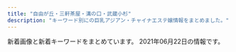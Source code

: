 ```yaml
---
title: "自由が丘・三軒茶屋・溝の口・武蔵小杉"
description: "キーワード別にの巨乳アジアン・チャイナエステ嬢情報をまとめました。"
---
```


新着画像と新着キーワードをまとめています。
2021年06月22日の情報です。

<DmmAffiliateIns />
<KeywordTable
  shops={
    [
    {
        "station": "\u81ea\u7531\u304c\u4e18\u99c5\u5357\u53e3",
        "name": "\u697d\u697d\u5c4b",
        "keywords": {
            "C": 14
        },
        "img_links": [
            "http://ms-rlx.com/img/youtube.jpg",
            "http://ms-rlx.com/staff/ruri/01mb.jpg",
            "http://ms-rlx.com/img/ttl_rec.png",
            "http://ms-rlx.com/img/att.png",
            "http://ms-rlx.com/staff/milk/01.jpg",
            "http://ms-rlx.com/img/ttl_staff.png",
            "http://ms-rlx.com/img/access/road02.jpg",
            "http://ms-rlx.com/staff/ringo/01mb.jpg",
            "http://ms-rlx.com/staff/momo/01mb.jpg",
            "http://ms-rlx.com/i/files/homeimg.jpg",
            "http://ms-rlx.com/staff/ringo/01.jpg",
            "http://ms-rlx.com/staff/momo/01.jpg",
            "http://ms-rlx.com/staff/sachan/01mb.jpg",
            "http://ms-rlx.com/img/ttl_mobile.png",
            "http://ms-rlx.com/staff/ruri/01.jpg",
            "http://ms-rlx.com/img/ttl_concept.png",
            "http://ms-rlx.com/img/ttl_tnew.png",
            "http://ms-rlx.com/staff/milk/01mb.jpg",
            "http://ms-rlx.com/pic/head.png",
            "http://ms-rlx.com/img/msgbtn.png",
            "http://ms-rlx.com/img/access/road01.jpg",
            "http://ms-rlx.com/img/access/road03.jpg",
            "http://ms-rlx.com/staff/sachan/01.jpg"
        ],
        "url": "http://ms-rlx.com/"
    },
    {
        "station": "\u4e8c\u5b50\u7389\u5ddd\u99c5\u897f\u53e3",
        "name": "NICE\uff5e\u30ca\u30a4\u30b9",
        "url": "http://www.bilibiailei.xyz/",
        "keywords": {
            "C": 12,
            "85": 1,
            "86": 4,
            "D": 5
        },
        "img_links": [
            "http://www.bilibiailei.xyz/uploads/210522/1-210522104521Z1.jpg",
            "http://www.bilibiailei.xyz/uploads/210522/1-210522104GJ01.jpg",
            "http://www.bilibiailei.xyz/style/images/mobile.jpg",
            "http://www.bilibiailei.xyz/style/images/dt.jpg",
            "http://www.bilibiailei.xyz/style/images/room3.jpg",
            "http://www.bilibiailei.xyz/style/images/room4.jpg",
            "http://www.bilibiailei.xyz/style/images/bj3.png",
            "http://www.bilibiailei.xyz/style/images/top.png",
            "http://www.bilibiailei.xyz/uploads/210522/1-210522104601529.jpg",
            "http://www.bilibiailei.xyz/style/images/room2.jpg",
            "http://www.bilibiailei.xyz/html/dianna_jing/images/room5.jpg",
            "http://www.bilibiailei.xyz/style/images/girl-z2.jpg",
            "http://www.bilibiailei.xyz/style/images/room1.jpg",
            "http://www.bilibiailei.xyz/style/images/staff_line.png",
            "http://www.bilibiailei.xyz/uploads/210522/1-210522104635540.jpg",
            "http://www.bilibiailei.xyz/uploads/210522/1-210522104K59A.jpg",
            "http://www.bilibiailei.xyz/style/images/end.jpg",
            "http://www.bilibiailei.xyz/style/images/girl-z1.jpg"
        ]
    },
    {
        "img_links": [
            "http://ms-shinraku.com/staff/kanako/01.jpg",
            "http://ms-shinraku.com/pic/head.jpg",
            "http://ms-shinraku.com/pic/topimg2.jpg",
            "http://ms-shinraku.com/pic/topimg1.jpg",
            "http://ms-shinraku.com/img/foot.png",
            "http://ms-shinraku.com/i/files/homeimg.jpg",
            "http://ms-shinraku.com/img/ttl_staff.png",
            "http://ms-shinraku.com/staff/ran/01.jpg",
            "http://ms-shinraku.com/staff/yuki/01.jpg",
            "http://ms-shinraku.com/staff/ayumi/01.jpg",
            "http://ms-shinraku.com/staff/momoka/01.jpg",
            "http://ms-shinraku.com/staff/mari/01.jpg"
        ],
        "keywords": {
            "C": 2
        },
        "name": "\u5fc3\u697d",
        "url": "http://ms-shinraku.com/",
        "station": "\u5b66\u82b8\u5927\u5b66\u99c5\u6771\u53e3"
    },
    {
        "url": "http://b-berry.work/",
        "name": "\u30d6\u30eb\u30fc\u30d9\u30ea\u30fc",
        "station": "\u81ea\u7531\u304c\u4e18\u99c5\u5317\u53e3",
        "keywords": {},
        "img_links": [
            "http://b-berry.work/images/1.jpg",
            "http://b-berry.work/images/int2.jpg",
            "http://b-berry.work/staff/maya.jpg",
            "http://b-berry.work/images/news.jpg",
            "http://b-berry.work/images/ac1.jpg",
            "http://b-berry.work/staff/mona.jpg",
            "http://b-berry.work/img/mona1.jpg",
            "http://b-berry.work/images/tg.jpg",
            "http://b-berry.work/images/sys.jpg",
            "http://b-berry.work/images/rec1.jpg",
            "http://b-berry.work/images/s1.png",
            "http://b-berry.work/img/yuri1.jpg",
            "http://b-berry.work/images/3.jpg",
            "http://b-berry.work/staff/yuri.jpg",
            "http://b-berry.work/img/maya1.jpg",
            "http://b-berry.work/images/staff_t.jpg",
            "http://b-berry.work/images/interior_t.jpg",
            "http://b-berry.work/images/ac2.jpg",
            "http://b-berry.work/images/rec2.jpg",
            "http://b-berry.work/images/head.jpg",
            "http://b-berry.work/images/int1.jpg",
            "http://b-berry.work/images/2.jpg"
        ]
    },
    {
        "keywords": {
            "D": 4,
            "E": 2,
            "C": 4
        },
        "station": "\u5b66\u82b8\u5927\u5b66\u99c5\u897f\u53e3",
        "img_links": [
            "http://clair.work/images/head_interior.jpg",
            "http://clair.work/images/sw_tel.png",
            "http://clair.work/images/sw_home.png",
            "http://clair.work/images/recruit/sp_mainvisual.jpg",
            "http://clair.work/images/icon_ranking_02.png",
            "http://clair.work/images/recruit/point_09.png",
            "http://clair.work/images/icon_ranking_03.png",
            "http://clair.work/images/mainvisual_01_s.jpg",
            "http://clair.work/images/recruit/point_05.png",
            "http://clair.work/images/recruit/nagare_07.png",
            "http://clair.work/images/no_image.jpg",
            "http://clair.work/images/icon_ranking_04.png",
            "http://clair.work/images/mainvisual_02.jpg",
            "http://clair.work/images/recruit/point_08.png",
            "http://clair.work/staff/humi1.jpg",
            "http://clair.work/images/recruit/req_03.jpg",
            "http://clair.work/images/recruit/point_04.png",
            "http://clair.work/images/head_therapist.jpg",
            "http://clair.work/staff/kasumi1.jpg",
            "http://clair.work/images/recruit/point_03.png",
            "http://clair.work/images/mainvisual_01.jpg",
            "http://clair.work/images/recruit/nagare_02.jpg",
            "http://clair.work/images/icon_ranking_01.png",
            "http://clair.work/images/icon_new.png",
            "http://clair.work/images/recruit/nagare_06.png",
            "http://clair.work/images/recruit/nagare_03.jpg",
            "http://clair.work/images/trigger.jpg",
            "http://clair.work/images/recruit/nagare_01.jpg",
            "http://clair.work/images/recruit/nagare_05.png",
            "http://clair.work/staff/mayu1.jpg",
            "http://clair.work/images/recruit/message_03.png",
            "http://clair.work/images/recruit/point_07.png",
            "http://clair.work/staff/ayaka1.jpg",
            "http://clair.work/images/mainvisual_02_s.jpg",
            "http://clair.work/staff/yua1.jpg",
            "http://clair.work/staff/humi2.jpg",
            "http://clair.work/images/icon_ranking_05.png",
            "http://clair.work/images/recruit/point_06.png"
        ],
        "url": "http://clair.work/",
        "name": "Clair \uff5e\u30af\u30ec\u30fc\u30eb\uff5e"
    },
    {
        "name": "Oh Baby",
        "station": "\u4e8c\u5b50\u7389\u5ddd\u99c5\u6771\u53e3",
        "keywords": {},
        "img_links": [
            "https://ohbay.relaxjp.com/css/osusume02.jpg",
            "https://ohbay.relaxjp.com/css/m-head.jpg",
            "https://ohbay.relaxjp.com/images/call.png",
            "https://ohbay.relaxjp.com/css/osusume03.jpg",
            "https://ohbay.relaxjp.com/css/top03.jpg",
            "https://ohbay.relaxjp.com/css/foot.jpg",
            "https://ohbay.relaxjp.com/css/top0001.jpg",
            "https://ohbay.relaxjp.com/css/staff/staff01.jpg",
            "https://ohbay.relaxjp.com/css/staff/staff04.jpg",
            "https://ohbay.relaxjp.com/css/osusume001.jpg",
            "https://ohbay.relaxjp.com/css/staff/staff03.jpg",
            "https://ohbay.relaxjp.com/css/top02.jpg",
            "https://ohbay.relaxjp.com/css/staff/staff02.jpg"
        ],
        "url": "https://ohbay.relaxjp.com/"
    },
    {
        "name": "\u5922\u898b\u5802",
        "url": "http://esthegt.xyz/ymd/",
        "station": "\u99d2\u6ca2\u5927\u5b66\u99c5\u99d2\u6ca2\u516c\u5712\u53e3",
        "keywords": {},
        "img_links": [
            "http://esthegt.xyz/ymd/images/button-6.png",
            "http://esthegt.xyz/ymd/images/button-2.png",
            "http://esthegt.xyz/ymd/girl/12.jpg",
            "http://esthegt.xyz/ymd/images/button-5.png",
            "http://esthegt.xyz/ymd/girl/8.jpg",
            "http://esthegt.xyz/ymd/images/button-1.png",
            "http://esthegt.xyz/ymd/girl/11.jpg",
            "http://esthegt.xyz/ymd/images/call.png",
            "http://esthegt.xyz/ymd/girl/7.jpg",
            "http://esthegt.xyz/ymd/girl/9.jpg",
            "http://esthegt.xyz/ymd/images/tt.png",
            "http://esthegt.xyz/ymd/images/button-3.png",
            "http://esthegt.xyz/ymd/images/button-4.png",
            "http://esthegt.xyz/ymd/girl/10.jpg"
        ]
    },
    {
        "keywords": {
            "86": 12,
            "85": 9,
            "88": 3,
            "D": 18,
            "\u30bb\u30af\u30b7\u30fc": 1,
            "84": 6,
            "C": 3
        },
        "station": "\u4e09\u8ed2\u8336\u5c4b\u99c5\u5357\u53e3",
        "url": "http://www.jojo.mensnv.com/",
        "name": "JoJo",
        "img_links": [
            "http://www.jojo.mensnv.com/images/mobile.jpg",
            "http://www.jojo.mensnv.com/files/010-02.jpg",
            "http://www.jojo.mensnv.com/files/010.jpg",
            "http://www.jojo.mensnv.com/images/coverGirlParts.png",
            "http://www.jojo.mensnv.com/files/003-03.jpg",
            "http://www.jojo.mensnv.com/files/002.jpg",
            "http://www.jojo.mensnv.com/files/005.jpg",
            "http://www.jojo.mensnv.com/files/009.jpg",
            "http://www.jojo.mensnv.com/files/003-02.jpg",
            "http://www.jojo.mensnv.com/files/006-03.jpg",
            "http://www.jojo.mensnv.com/files/007-03.jpg",
            "http://www.jojo.mensnv.com/files/003.jpg",
            "http://www.jojo.mensnv.com/files/011-02.jpg",
            "http://www.jojo.mensnv.com/files/011-03.jpg",
            "http://www.jojo.mensnv.com/images/backlistbtn.png",
            "http://www.jojo.mensnv.com/files/009-02.jpg",
            "http://www.jojo.mensnv.com/files/013-03.jpg",
            "http://www.jojo.mensnv.com/files/006.jpg",
            "http://www.jojo.mensnv.com/files/014-02.jpg",
            "http://www.jojo.mensnv.com/files/012-02.jpg",
            "http://www.jojo.mensnv.com/images/slider/01.jpg",
            "http://www.jojo.mensnv.com/files/001.jpg",
            "http://www.jojo.mensnv.com/images/slider/02.jpg",
            "http://www.jojo.mensnv.com/files/001-02.jpg",
            "http://www.jojo.mensnv.com/files/013-02.jpg",
            "http://www.jojo.mensnv.com/files/014-03.jpg",
            "http://www.jojo.mensnv.com/files/007.jpg",
            "http://www.jojo.mensnv.com/files/012.jpg",
            "http://www.jojo.mensnv.com/files/002-03.jpg",
            "http://www.jojo.mensnv.com/files/007-02.jpg",
            "http://www.jojo.mensnv.com/files/001-03.jpg",
            "http://www.jojo.mensnv.com/files/012-03.jpg",
            "http://www.jojo.mensnv.com/files/014.jpg",
            "http://www.jojo.mensnv.com/files/005-02.jpg",
            "http://www.jojo.mensnv.com/files/009-03.jpg",
            "http://www.jojo.mensnv.com/files/004.jpg",
            "http://www.jojo.mensnv.com/files/005-03.jpg",
            "http://www.jojo.mensnv.com/images/showCover.png",
            "http://www.jojo.mensnv.com/files/002-02.jpg",
            "http://www.jojo.mensnv.com/images/slider/03.jpg",
            "http://www.jojo.mensnv.com/files/013.jpg",
            "http://www.jojo.mensnv.com/files/004-03.jpg",
            "http://www.jojo.mensnv.com/files/011.jpg",
            "http://www.jojo.mensnv.com/files/004-02.jpg",
            "http://www.jojo.mensnv.com/images/tel.png",
            "http://www.jojo.mensnv.com/files/006-02.jpg",
            "http://www.jojo.mensnv.com/files/010-03.jpg"
        ]
    },
    {
        "url": "http://nanaesute.xyz/",
        "img_links": [
            "http://nanaesute.xyz/images/side3.png",
            "http://nanaesute.xyz/images/top.png",
            "http://nanaesute.xyz/images/top_bn1.jpg",
            "http://nanaesute.xyz/images/flash.jpg",
            "http://nanaesute.xyz/images/g3.jpg",
            "http://nanaesute.xyz/images/flash1.jpg",
            "http://nanaesute.xyz/images/top_bn2.jpg",
            "http://nanaesute.xyz/images/g1.jpg"
        ],
        "station": "\u99d2\u6ca2\u5927\u5b66\u99c5\u99d2\u6ca2\u516c\u5712\u53e3",
        "keywords": {
            "C": 7
        },
        "name": "\u306a\u306a"
    },
    {
        "name": "\u30de\u30c3\u30b5\u30fc\u30b8\u306e\u66d9",
        "station": "\u5927\u5ca1\u5c71\u99c5",
        "keywords": {},
        "url": "http://www.miyuki.es-relax.info/",
        "img_links": [
            "http://www.miyuki.es-relax.info/gals/yuri1.jpg",
            "http://www.miyuki.es-relax.info/images/kp01.jpg",
            "http://www.miyuki.es-relax.info/images/sp01.jpg",
            "http://www.miyuki.es-relax.info/images/info1.jpg",
            "http://www.miyuki.es-relax.info/images/sp03.jpg",
            "http://www.miyuki.es-relax.info/images/info3.jpg",
            "http://www.miyuki.es-relax.info/images/info2.jpg",
            "http://www.miyuki.es-relax.info/gals/nana1.jpg",
            "http://www.miyuki.es-relax.info/images/info4.jpg",
            "http://www.miyuki.es-relax.info/images/sp02.jpg",
            "http://www.miyuki.es-relax.info/gals/yuki1.jpg",
            "http://www.miyuki.es-relax.info/images/yoyaku.png"
        ]
    },
    {
        "name": "Ruby\uff5e\u30eb\u30d3\u30fc\uff5e",
        "station": "\u4e09\u8ed2\u8336\u5c4b\u99c5\u4e16\u7530\u8c37\u901a\u308a\u53e3",
        "img_links": [
            "http://www.ruby.estjpn.com/images/icon_tel.png",
            "http://www.ruby.estjpn.com/files/004.jpg",
            "http://www.ruby.estjpn.com/files/002.jpg",
            "http://www.ruby.estjpn.com/files/003.jpg",
            "http://www.ruby.estjpn.com/images/icon_info.png",
            "http://www.ruby.estjpn.com/images/mainImg_sub.jpg",
            "http://www.ruby.estjpn.com/images/btn2.png",
            "http://www.ruby.estjpn.com/images/icon_top.png",
            "http://www.ruby.estjpn.com/images/icon_staff.png",
            "http://www.ruby.estjpn.com/files/001.jpg",
            "http://www.ruby.estjpn.com/images/index_sm.png"
        ],
        "url": "http://www.ruby.estjpn.com/",
        "keywords": {
            "C": 16,
            "86": 4,
            "88": 4,
            "85": 8
        }
    },
    {
        "img_links": [
            "http://www.esthe.esraku.com/files/006.jpg",
            "http://www.esthe.esraku.com/files/001.jpg",
            "http://www.esthe.esraku.com/files/002.jpg",
            "http://www.esthe.esraku.com/files/003.jpg",
            "http://www.esthe.esraku.com/files/005.jpg",
            "http://www.esthe.esraku.com/images/m6.jpg",
            "http://www.esthe.esraku.com/images/s_news.png",
            "http://www.esthe.esraku.com/images/s_top_therapist.png",
            "http://www.esthe.esraku.com/images/m3.jpg",
            "http://www.esthe.esraku.com/files/004.jpg",
            "http://www.esthe.esraku.com/images/m1.jpg",
            "http://www.esthe.esraku.com/images/m4.jpg",
            "http://www.esthe.esraku.com/images/m2.jpg",
            "http://www.esthe.esraku.com/images/slider-img001.jpg",
            "http://www.esthe.esraku.com/images/s_pickup.png",
            "http://www.esthe.esraku.com/images/slider-img002.jpg",
            "http://www.esthe.esraku.com/images/s_message.png"
        ],
        "url": "http://www.esthe.esraku.com/",
        "station": "\u4e09\u8ed2\u8336\u5c4b\u99c5\u5357\u53e3",
        "keywords": {
            "D": 40,
            "88": 8,
            "87": 16,
            "91": 8,
            "E": 8,
            "85": 8,
            "86": 8
        },
        "name": "\u53f0\u6e7e\u30a8\u30b9\u30c6"
    },
    {
        "img_links": [
            "http://www.es-flower.link/sp/images/8.jpg",
            "http://www.es-flower.link/sp/images/4.jpg",
            "http://www.es-flower.link/sp/images/footer.jpg",
            "http://www.es-flower.link/img/yuyu1.jpg",
            "http://www.es-flower.link/images/7.jpg",
            "http://www.es-flower.link/images/5.jpg",
            "http://www.es-flower.link/images/mobile.jpg",
            "http://www.es-flower.link/sp/images/interior_t.jpg",
            "http://www.es-flower.link/sp/images/int2.jpg",
            "http://www.es-flower.link/sp/images/rec2.jpg",
            "http://www.es-flower.link/sp/images/2.jpg",
            "http://www.es-flower.link/images/ta.jpg",
            "http://www.es-flower.link/images/news.jpg",
            "http://www.es-flower.link/sp/images/news.jpg",
            "http://www.es-flower.link/images/sm.jpg",
            "http://www.es-flower.link/images/int2.png",
            "http://www.es-flower.link/sp/menu/interior.jpg",
            "http://www.es-flower.link/img/mizuki1.jpg",
            "http://www.es-flower.link/sp/images/1.jpg",
            "http://www.es-flower.link/images/2.jpg",
            "http://www.es-flower.link/img/miki1.jpg",
            "http://www.es-flower.link/images/1.jpg",
            "http://www.es-flower.link/images/int1.png",
            "http://www.es-flower.link/images/3.jpg",
            "http://www.es-flower.link/img/huyumi1.jpg",
            "http://www.es-flower.link/sp/img/koyuki1.jpg",
            "http://www.es-flower.link/sp/images/staff_t.jpg",
            "http://www.es-flower.link/sp/menu/staff.jpg",
            "http://www.es-flower.link/images/rec2.jpg",
            "http://www.es-flower.link/sp/images/sys1.jpg",
            "http://www.es-flower.link/sp/img/yuyu1.jpg",
            "http://www.es-flower.link/sp/img/miki1.jpg",
            "http://www.es-flower.link/images/interior_t.jpg",
            "http://www.es-flower.link/sp/img/arisa1.jpg",
            "http://www.es-flower.link/sp/images/sisu_t.jpg",
            "http://www.es-flower.link/sp/images/7.jpg",
            "http://www.es-flower.link/sp/images/sys3.jpg",
            "http://www.es-flower.link/sp/img/yume1.jpg",
            "http://www.es-flower.link/images/8.jpg",
            "http://www.es-flower.link/sp/images/newsb.png",
            "http://www.es-flower.link/sp/img/nene1.jpg",
            "http://www.es-flower.link/images/info.jpg",
            "http://www.es-flower.link/sp/images/top.jpg",
            "http://www.es-flower.link/sp/img/mizuki1.jpg",
            "http://www.es-flower.link/images/rec1.png",
            "http://www.es-flower.link/sp/images/sys2.jpg",
            "http://www.es-flower.link/sp/menu/top.jpg",
            "http://www.es-flower.link/img/yume1.jpg",
            "http://www.es-flower.link/images/sys.png",
            "http://www.es-flower.link/img/koyuki1.jpg",
            "http://www.es-flower.link/sp/images/head.png",
            "http://www.es-flower.link/sp/images/tel.jpg",
            "http://www.es-flower.link/sp/images/time.jpg",
            "http://www.es-flower.link/sp/images/sisu.jpg",
            "http://www.es-flower.link/sp/images/5.jpg",
            "http://www.es-flower.link/images/6.jpg",
            "http://www.es-flower.link/sp/images/int1.jpg",
            "http://www.es-flower.link/sp/images/rec3.jpg",
            "http://www.es-flower.link/sp/images/3.jpg",
            "http://www.es-flower.link/images/4.jpg",
            "http://www.es-flower.link/sp/images/ac1.jpg",
            "http://www.es-flower.link/sp/images/pc.jpg",
            "http://www.es-flower.link/images/head.jpg",
            "http://www.es-flower.link/sp/images/6.jpg",
            "http://www.es-flower.link/img/nene1.jpg",
            "http://www.es-flower.link/sp/images/rec1.jpg",
            "http://www.es-flower.link/sp/img/huyumi1.jpg",
            "http://www.es-flower.link/images/staff_t.jpg",
            "http://www.es-flower.link/img/arisa1.jpg"
        ],
        "name": "\u6625\u306e\u604b",
        "station": "\u81ea\u7531\u304c\u4e18\u99c5\u5317\u53e3",
        "keywords": {},
        "url": "http://www.es-flower.link/"
    },
    {
        "img_links": [],
        "url": "https://haruya.xyz.mn/",
        "name": "\u6625\u5c4b",
        "station": "\u4e8c\u5b50\u7389\u5ddd\u99c5\u897f\u53e3",
        "keywords": {}
    },
    {
        "station": "\u7528\u8cc0\u99c5\u6771\u53e3",
        "img_links": [
            "http://www.wqiowaz.site/uploads/201008/1-20100Q55403531.jpg",
            "http://www.wqiowaz.site/uploads/200630/1-200630094H5294.jpg",
            "http://www.wqiowaz.site/uploads/201008/1-20100Q5550EL.jpg",
            "http://www.wqiowaz.site/picture/foot01.jpg",
            "http://www.wqiowaz.site/uploads/210526/1-210526124221D7.jpg",
            "http://www.wqiowaz.site/uploads/201008/1-20100Q5541T55.jpg",
            "http://www.wqiowaz.site/picture/cam-01.jpg",
            "http://www.wqiowaz.site/uploads/210526/1-210526124249116.jpg",
            "http://www.wqiowaz.site/uploads/200630/1-200630094K4325.jpg",
            "http://www.wqiowaz.site/uploads/200914/1-200914164443K1.jpg",
            "http://www.wqiowaz.site/picture/call.png",
            "http://www.wqiowaz.site/uploads/201008/1-20100Q55522V7.jpg",
            "http://www.wqiowaz.site/uploads/200629/1-200629103104120.jpg",
            "http://www.wqiowaz.site/picture/m-head01.jpg",
            "http://www.wqiowaz.site/picture/m-top003.jpg",
            "http://www.wqiowaz.site/uploads/200629/1-200629103204442.jpg",
            "http://www.wqiowaz.site/uploads/200914/1-20091416442NT.jpg",
            "http://www.wqiowaz.site/picture/m-top004.jpg",
            "http://www.wqiowaz.site/uploads/200629/1-200629103142X4.jpg"
        ],
        "keywords": {
            "84": 2,
            "D": 4,
            "94": 5,
            "86": 1,
            "F": 4
        },
        "url": "http://www.wqiowaz.site/",
        "name": "Sweet"
    },
    {
        "url": "http://aosora.work/",
        "name": "\u9752\u7a7a",
        "keywords": {},
        "station": "\u4e09\u8ed2\u8336\u5c4b\u99c5\u5357\u53e3",
        "img_links": [
            "http://aosora.work/images/6.jpg",
            "http://aosora.work/images/head.jpg",
            "http://aosora.work/images/news.png",
            "http://aosora.work/images/int2.png",
            "http://aosora.work/images/interior_t.png",
            "http://aosora.work/images/2.jpg",
            "http://aosora.work/staff/sora.jpg",
            "http://aosora.work/images/9.jpg",
            "http://aosora.work/images/sys3.png",
            "http://aosora.work/img/miya1.jpg",
            "http://aosora.work/staff/karen.jpg",
            "http://aosora.work/img/momo2.jpg",
            "http://aosora.work/images/5.jpg",
            "http://aosora.work/images/s1.jpg",
            "http://aosora.work/img/yu2.jpg",
            "http://aosora.work/img/hina2.jpg",
            "http://aosora.work/images/3.jpg",
            "http://aosora.work/images/7.jpg",
            "http://aosora.work/images/sys1.jpg",
            "http://aosora.work/images/8.jpg",
            "http://aosora.work/staff/risa.jpg",
            "http://aosora.work/staff/momo.jpg",
            "http://aosora.work/images/4.jpg",
            "http://aosora.work/images/sys2.jpg",
            "http://aosora.work/staff/yu.jpg",
            "http://aosora.work/img/yu1.jpg",
            "http://aosora.work/images/mobile.png",
            "http://aosora.work/staff/miya.jpg",
            "http://aosora.work/img/momo1.jpg",
            "http://aosora.work/img/risa1.jpg",
            "http://aosora.work/img/sora1.jpg",
            "http://aosora.work/img/hina1.jpg",
            "http://aosora.work/staff/ayumi.jpg",
            "http://aosora.work/images/s1.png",
            "http://aosora.work/staff/hina.jpg",
            "http://aosora.work/img/karen1.jpg",
            "http://aosora.work/img/karen2.jpg",
            "http://aosora.work/img/ayumi1.jpg",
            "http://aosora.work/images/int1.png",
            "http://aosora.work/images/s2.jpg",
            "http://aosora.work/images/staff_t.png"
        ]
    },
    {
        "url": "http://kagayaki.jpn.cm/",
        "keywords": {
            "D": 6,
            "C": 17,
            "86": 5,
            "84": 1,
            "87": 2,
            "E": 1
        },
        "name": "\u661f\u306e\u8f1d\u304d",
        "station": "\u4e09\u8ed2\u8336\u5c4b\u99c5\u5317\u53e3",
        "img_links": [
            "http://kagayaki.jpn.cm/photos/sites/35/2016/11/11.jpg",
            "http://kagayaki.jpn.cm/images/staff0.jpg",
            "http://kagayaki.jpn.cm/images/room1.jpg",
            "http://kagayaki.jpn.cm/images/end1.jpg",
            "http://kagayaki.jpn.cm/photos/sites/35/2016/08/staff3.jpg",
            "http://kagayaki.jpn.cm/images/mobile.jpg",
            "http://kagayaki.jpn.cm/photos/sites/35/2016/09/637893871729784570.jpg",
            "http://kagayaki.jpn.cm/photos/sites/35/2019/09/2019092518230998.jpg",
            "http://kagayaki.jpn.cm/photos/sites/35/2016/11/1.jpg",
            "http://kagayaki.jpn.cm/images/top.jpg",
            "http://kagayaki.jpn.cm/photos/sites/35/2020/10/2020100418535814.jpg",
            "http://kagayaki.jpn.cm/images/staff_line.png",
            "http://kagayaki.jpn.cm/images/room2.jpg",
            "http://kagayaki.jpn.cm/photos/sites/35/2016/11/12.jpg",
            "http://kagayaki.jpn.cm/images/bj3.png",
            "http://kagayaki.jpn.cm/images/room3.jpg",
            "http://kagayaki.jpn.cm/images/room6.jpg",
            "http://kagayaki.jpn.cm/images/mobile2.jpg",
            "http://kagayaki.jpn.cm/photos/sites/35/2017/11/2017110107513579.jpg",
            "http://kagayaki.jpn.cm/images/girl-z2.jpg",
            "http://kagayaki.jpn.cm/images/room4.jpg",
            "http://kagayaki.jpn.cm/images/girl-z1.jpg",
            "http://kagayaki.jpn.cm/images/room5.jpg",
            "http://kagayaki.jpn.cm/photos/sites/35/2016/08/staff32.jpg"
        ]
    },
    {
        "url": "http://www.koibito.mensest.com/",
        "keywords": {
            "\u30bb\u30af\u30b7\u30fc": 1
        },
        "station": "\u4e09\u8ed2\u8336\u5c4b\u99c5\u5357\u53e3B",
        "name": "\u767d\u3044\u604b\u4eba",
        "img_links": [
            "http://www.koibito.mensest.com/files/002.jpg",
            "http://www.koibito.mensest.com/images/nav-005.png",
            "http://www.koibito.mensest.com/photo_news/upimg/3177860b72abf9184e_2.jpg",
            "http://www.koibito.mensest.com/images/nav-001.png",
            "http://www.koibito.mensest.com/photo_news/upimg/6442460c83a191d205_1.jpg",
            "http://www.koibito.mensest.com/images/top003.png",
            "http://www.koibito.mensest.com/images/nav-003.png",
            "http://www.koibito.mensest.com/files/003.jpg",
            "http://www.koibito.mensest.com/images/top01.png",
            "http://www.koibito.mensest.com/images/nav-002.png",
            "http://www.koibito.mensest.com/images/osusume01.png",
            "http://www.koibito.mensest.com/files/008.jpg",
            "http://www.koibito.mensest.com/images/nav-004.png",
            "http://www.koibito.mensest.com/photo_news/upimg/3177860b72abf9184e_1.jpg",
            "http://www.koibito.mensest.com/photo_news/upimg/6597760bf1f2b69cb0_0.jpg",
            "http://www.koibito.mensest.com/photo_news/upimg/6597760bf1f2b69cb0_1.jpg",
            "http://www.koibito.mensest.com/files/001.jpg",
            "http://www.koibito.mensest.com/images/top02-left.png",
            "http://www.koibito.mensest.com/files/006.jpg",
            "http://www.koibito.mensest.com/files/007.jpg",
            "http://www.koibito.mensest.com/images/tel.png",
            "http://www.koibito.mensest.com/images/nav-006.png",
            "http://www.koibito.mensest.com/photo_news/upimg/6442460c83a191d205_0.jpg",
            "http://www.koibito.mensest.com/photo_news/upimg/3177860b72abf9184e_0.jpg",
            "http://www.koibito.mensest.com/files/005.jpg"
        ]
    },
    {
        "name": "COCO\u30fb\u7652",
        "img_links": [
            "http://tennshinonamida.xyz/uploads/210528/1-21052QKQ92U.jpg",
            "http://tennshinonamida.xyz/uploads/210528/1-21052QP113R4.jpg",
            "http://tennshinonamida.xyz/style/images/s_news.png",
            "http://tennshinonamida.xyz/uploads/210531/1-2105311U2351U.jpg",
            "http://tennshinonamida.xyz/style/images/room4.jpg",
            "http://tennshinonamida.xyz/style/images/s_newface.png",
            "http://tennshinonamida.xyz/uploads/210531/1-2105311U2103W.jpg",
            "http://tennshinonamida.xyz/uploads/210528/1-21052QP223a5.jpg",
            "http://tennshinonamida.xyz/uploads/210528/1-21052QP143X6.jpg",
            "http://tennshinonamida.xyz/style/images/no2.png",
            "http://tennshinonamida.xyz/uploads/210531/1-2105311U2252S.jpg",
            "http://tennshinonamida.xyz/style/images/s_ranking.png",
            "http://tennshinonamida.xyz/style/images/line.png",
            "http://tennshinonamida.xyz/style/images/s_pickup.png",
            "http://tennshinonamida.xyz/style/images/room3.jpg",
            "http://tennshinonamida.xyz/style/images/room1.jpg",
            "http://tennshinonamida.xyz/style/images/room2.jpg",
            "http://tennshinonamida.xyz/style/images/no1.png",
            "http://tennshinonamida.xyz/uploads/210528/1-21052QP024496.jpg",
            "http://tennshinonamida.xyz/style/images/s_staff.png"
        ],
        "url": "http://tennshinonamida.xyz/",
        "station": "\u4e8c\u5b50\u7389\u5ddd\u99c5\u897f\u53e3",
        "keywords": {
            "C": 12,
            "D": 18,
            "85": 18
        }
    },
    {
        "name": "\u305f\u3093\u307d\u307d",
        "url": "http://annex-jp.info/",
        "station": "\u81ea\u7531\u304c\u4e18\u99c5\u5317\u53e3",
        "img_links": [
            "http://www.annex-jp.info/i/img/mayumi.jpg",
            "http://www.annex-jp.info/i/img/sayuri.jpg",
            "http://www.annex-jp.info/i/img/yoho.jpg",
            "http://www.annex-jp.info/i/img/nana.jpg",
            "http://annex-jp.info/images/mayumi.jpg",
            "http://www.annex-jp.info/i/img/mari.jpg",
            "http://annex-jp.info/images/yoho.jpg",
            "http://www.annex-jp.info/i/img/riri.jpg",
            "http://annex-jp.info/images/kp-info.jpg",
            "http://annex-jp.info/images/riri.jpg",
            "http://annex-jp.info/images/nana.jpg",
            "http://annex-jp.info/images/info.png",
            "http://annex-jp.info/images/sayuri.jpg",
            "http://annex-jp.info/images/mari.jpg"
        ],
        "keywords": {}
    }
]
}
/>
<DmmAffiliateScript />
